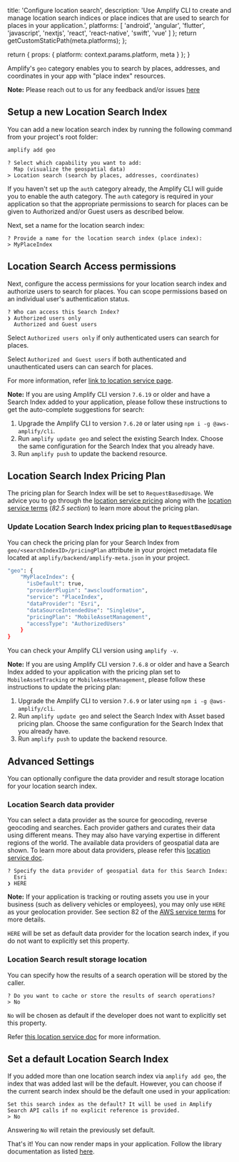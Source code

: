 
  title: 'Configure location search',
  description:
    'Use Amplify CLI to create and manage location search indices or place indices that are used to search for places in your application.',
  platforms: [
    'android',
    'angular',
    'flutter',
    'javascript',
    'nextjs',
    'react',
    'react-native',
    'swift',
    'vue'
  ]
};
  return getCustomStaticPath(meta.platforms);
};

  return {
    props: {
      platform: context.params.platform,
      meta
    }
  };
}

Amplify's `geo` category enables you to search by places, addresses, and coordinates in your app with "place index" resources.

<Callout>

**Note:** Please reach out to us for any feedback and/or issues [here](https://github.com/aws-amplify/amplify-cli/issues)

</Callout>

## Setup a new Location Search Index

You can add a new location search index by running the following command from your project's root folder:

```bash
amplify add geo
```

```console
? Select which capability you want to add:
  Map (visualize the geospatial data)
> Location search (search by places, addresses, coordinates)
```

If you haven't set up the `auth` category already, the Amplify CLI will guide you to enable the auth category. The `auth` category is required in your application so that the appropriate permissions to search for places can be given to Authorized and/or Guest users as described below.

Next, set a name for the location search index:

```console
? Provide a name for the location search index (place index):
> MyPlaceIndex
```

## Location Search Access permissions

Next, configure the access permissions for your location search index and authorize users to search for places. You can scope permissions based on an individual user's authentication status.

```console
? Who can access this Search Index?
❯ Authorized users only
  Authorized and Guest users
```

Select `Authorized users only` if only authenticated users can search for places.

Select `Authorized and Guest users` if both authenticated and unauthenticated users can can search for places.

For more information, refer [link to location service page](https://docs.aws.amazon.com/location/latest/developerguide/security_iam_id-based-policy-examples.html#security_iam_id-based-policy-examples-search-for-place).

<Callout>

**Note:** If you are using Amplify CLI version `7.6.19` or older and have a Search Index added to your application, please follow these instructions to get the auto-complete suggestions for search:

1. Upgrade the Amplify CLI to version `7.6.20` or later using `npm i -g @aws-amplify/cli`.
2. Run `amplify update geo` and select the existing Search Index. Choose the same configuration for the Search Index that you already have.
3. Run `amplify push` to update the backend resource.

</Callout>

## Location Search Index Pricing Plan

The pricing plan for Search Index will be set to `RequestBasedUsage`. We advice you to go through the [location service pricing](https://aws.amazon.com/location/pricing/) along with the [location service terms](https://aws.amazon.com/service-terms/) (_82.5 section_) to learn more about the pricing plan.

### Update Location Search Index pricing plan to `RequestBasedUsage`

You can check the pricing plan for your Search Index from `geo/<searchIndexID>/pricingPlan` attribute in your project metadata file located at `amplify/backend/amplify-meta.json` in your project.

```bash
"geo": {
    "MyPlaceIndex": {
      "isDefault": true,
      "providerPlugin": "awscloudformation",
      "service": "PlaceIndex",
      "dataProvider": "Esri",
      "dataSourceIntendedUse": "SingleUse",
      "pricingPlan": "MobileAssetManagement",
      "accessType": "AuthorizedUsers"
    }
}
```

You can check your Amplify CLI version using `amplify -v`.

<Callout>

**Note:** If you are using Amplify CLI version `7.6.8` or older and have a Search Index added to your application with the pricing plan set to `MobileAssetTracking` or `MobileAssetManagement`, please follow these instructions to update the pricing plan:

1. Upgrade the Amplify CLI to version `7.6.9` or later using `npm i -g @aws-amplify/cli`.
2. Run `amplify update geo` and select the Search Index with Asset based pricing plan. Choose the same configuration for the Search Index that you already have.
3. Run `amplify push` to update the backend resource.

</Callout>

## Advanced Settings

You can optionally configure the data provider and result storage location for your location search index.

### Location Search data provider

You can select a data provider as the source for geocoding, reverse geocoding and searches. Each provider gathers and curates their data using different means. They may also have varying expertise in different regions of the world. The available data providers of geospatial data are shown. To learn more about data providers, please refer this [location service doc](https://docs.aws.amazon.com/location/latest/developerguide/what-is-data-provider.html).

```console
? Specify the data provider of geospatial data for this Search Index:
  Esri
❯ HERE
```

<Callout>

**Note:** If your application is tracking or routing assets you use in your business (such as delivery vehicles or employees), you may only use `HERE` as your geolocation provider. See section 82 of the [AWS service terms](https://aws.amazon.com/service-terms/) for more details.

</Callout>

`HERE` will be set as default data provider for the location search index, if you do not want to explicitly set this property.

### Location Search result storage location

You can specify how the results of a search operation will be stored by the caller.

```console
? Do you want to cache or store the results of search operations?
> No
```

`No` will be chosen as default if the developer does not want to explicitly set this property.

Refer [this location service doc](https://docs.aws.amazon.com/location-places/latest/APIReference/API_DataSourceConfiguration.html#locationplaces-Type-DataSourceConfiguration-IntendedUse) for more information.

## Set a default Location Search Index

If you added more than one location search index via `amplify add geo`, the index that was added last will be the default. However, you can choose if the current search index should be the default one used in your application:

```console
Set this search index as the default? It will be used in Amplify Search API calls if no explicit reference is provided.
> No
```

Answering `No` will retain the previously set default.

That's it! You can now render maps in your application. Follow the library documentation as listed [here](/lib/geo/search).
